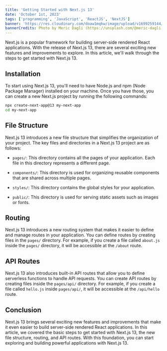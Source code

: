 ```yaml
---
title: 'Getting Started with Next.js 13'
date: 'October 1st, 2023'
tags: ['programming', 'JavaScript', 'ReactJS', 'NextJS']
banner: 'https://res.cloudinary.com/doaw1mqkw/image/upload/v1699259144/toukhy/meric-dagli-VbLsByQrhz4-unsplash-compressed_lbp310.jpg'
bannerCredits: Photo by Meric Dagli (https://unsplash.com/@meric-dagli)
---
```


Next.js is a popular framework for building server-side rendered React applications. With the release of Next.js 13, there are several exciting new features and improvements to explore. In this article, we'll walk through the steps to get started with Next.js 13.

## Installation

To start using Next.js 13, you'll need to have Node.js and npm (Node Package Manager) installed on your machine. Once you have those, you can create a new Next.js project by running the following commands:

```bash
npx create-next-app@13 my-next-app
cd my-next-app
```

## File Structure

Next.js 13 introduces a new file structure that simplifies the organization of your project. The key files and directories in a Next.js 13 project are as follows:

- `pages/`: This directory contains all the pages of your application. Each file in this directory represents a different page.

- `components/`: This directory is used for organizing reusable components that are shared across multiple pages.

- `styles/`: This directory contains the global styles for your application.

- `public/`: This directory is used for serving static assets such as images or fonts.

## Routing

Next.js 13 introduces a new routing system that makes it easier to define and manage routes in your application. You can define routes by creating files in the `pages/` directory. For example, if you create a file called `about.js` inside the `pages/` directory, it will be accessible at the `/about` route.

## API Routes

Next.js 13 also introduces built-in API routes that allow you to define serverless functions to handle API requests. You can create API routes by creating files inside the `pages/api/` directory. For example, if you create a file called `hello.js` inside `pages/api/`, it will be accessible at the `/api/hello` route.

## Conclusion

Next.js 13 brings several exciting new features and improvements that make it even easier to build server-side rendered React applications. In this article, we covered the basic steps to get started with Next.js 13, the new file structure, routing, and API routes. With this foundation, you can start exploring and building powerful applications with Next.js 13.
